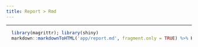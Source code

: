 ```yaml
---
title: Report > Rmd
---
```


***

```r
  library(magrittr); library(shiny)
  markdown::markdownToHTML('app/report.md', fragment.only = TRUE) %>% HTML
```

